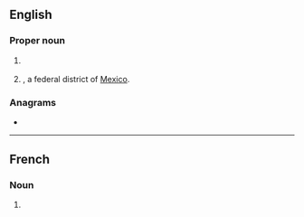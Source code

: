 {{also|dif|dif-}}
==English==

===Proper noun===
{{en-proper noun}}

# {{lb|en|computing}} {{initialism of|en|[[data|Data]] [[interchange|Interchange]] [[format|Format]]}}
# {{abbreviation of|en|Distrito Federal|nodot=1}}, a federal district of [[Mexico]].

===Anagrams===
* {{anagrams|en|a=dfi|DFI|FDI|Fid.|IDF|fid}}

----

==French==

===Noun===
{{fr-noun|m|*}}

# {{initialism of|fr|droit individuel à la formation}}